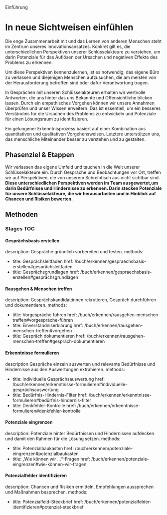 Einführung



# In neue Sichtweisen einfühlen

Die enge Zusammenarbeit mit und das Lernen von anderen Menschen steht im Zentrum unseres Innovationsansatzes. Konkret gilt es, die unterschiedlichen Perspektiven unserer Schlüsselakteure zu verstehen, um darin Potenziale für das Auflösen der Ursachen und negativen Effekte des Problems zu erkennen.

Um diese Perspektiven kennenzulernen, ist es notwendig, das eigene Büro zu verlassen und diejenigen Menschen aufzusuchen, die am meisten von der Herausforderung betroffen sind oder dafür Verantwortung tragen.

In Gesprächen mit unseren Schlüsselakteuren erhalten wir wertvolle Antworten, die uns hinter das uns Bekannte und Offensichtliche blicken lassen. Durch ein empathisches Vorgehen können wir unsere Annahmen überprüfen und unser Wissen erweitern. Das ist essentiell, um ein besseres Verständnis für die Ursachen des Problems zu entwickeln und Potenziale für einen Lösungsraum zu identifizieren.

Ein gelungener Erkenntnisprozess basiert auf einer Kombination aus quantitativen und qualitativen Vorgehensweisen. Letztere unterstützen uns, das menschliche Miteinander besser zu verstehen und zu gestalten.

## Phasenziel & Etappen

Wir verlassen das eigene Umfeld und tauchen in die Welt unserer Schlüsselakteure ein. Durch Gespräche und Beobachtungen vor Ort, treffen wir auf Perspektiven, die von unserem Schreibtisch aus nicht sichtbar sind. **Diese unterschiedlichen Perspektiven werden im Team ausgewertet,um darin Bedürfnisse und Hindernisse zu erkennen. Darin stecken Potenziale für unsere Schlüsselakteure, die wir herausarbeiten und in Hinblick auf Chancen und Risiken bewerten.**



## Methoden

### Stages TOC

#### Gesprächsbasis erstellen
description: Gespräche gründlich vorbereiten und testen.
methods:
- title: Gesprächsleitfaden
	href: /buch/erkennen/gespraechsbasis-erstellen#gesprächsleitfaden
- title: Gesprächsgrundlagen
	href: /buch/erkennen/gespraechsbasis-erstellen#gesprächsgrundlagen

#### Rausgehen & Menschen treffen
description: Gesprächskandidat:innen rekrutieren, Gespräch durchführen und dokumentieren.
methods:
- title: Vorgespräche führen
	href: /buch/erkennen/rausgehen-menschen-treffen#vorgespräche-führen
- title: Einverständniserklärung
	href: /buch/erkennen/rausgehen-menschen-treffen#vorgehen
- title: Gespräch dokumentieren
	href: /buch/erkennen/rausgehen-menschen-treffen#gespräch-dokumentieren

#### Erkenntnisse formulieren
description Gespräche einzeln auswerten und relevante Bedürfnisse und Hindernisse aus den Auswertungen extrahieren.
methods:
- title: Individuelle Gesprächsauswertung
	href: /buch/erkennen/erkenntnisse-formulieren#individuelle-gesprächsauswertung
- title: Bedürfnis-Hindernis-Filter
	href: /buch/erkennen/erkenntnisse-formulieren#bedürfnis-hindernis-filter
- title: Denkfehler-Kontrolle
	href: /buch/erkennen/erkenntnisse-formulieren#denkfehler-kontrolle

#### Potenziale eingrenzen
description: Potenziale hinter Bedürfnissen und Hindernissen aufdecken und damit den Rahmen für die Lösung setzen.
methods:
- title: Potenzialbaukasten
	href: /buch/erkennen/potenziale-eingrenzen#potenzialbaukasten
- title: „Wie können wir ...“-Fragen
	href: /buch/erkennen/potenziale-eingrenzen#wie-können-wir-fragen

#### Potenzialfelder identifizieren
description: Chancen und Risiken ermitteln, Empfehlungen aussprechen und Maßnahmen besprechen.
methods:
- title: Potenzialfeld-Steckbrief
	href: /buch/erkennen/potenzialfelder-identifizieren#potenzial-steckbrief
